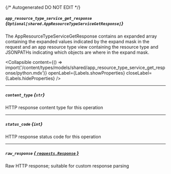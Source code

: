{/* Autogenerated DO NOT EDIT  */}

##### `app_resource_type_service_get_response` *{`Optional[shared.AppResourceTypeServiceGetResponse]`}*
The AppResourceTypeServiceGetResponse contains an expanded array containing the expanded values indicated by the expand mask
 in the request and an app resource type view containing the resource type and JSONPATHs indicating which objects are where in the expand mask.

<Collapsible content={() => import('/content/types/models/shared/app_resource_type_service_get_response/python.mdx')} openLabel={Labels.showProperties} closeLabel={Labels.hideProperties} />


---
##### `content_type` *{`str`}*
HTTP response content type for this operation

---
##### `status_code` *{`int`}*
HTTP response status code for this operation

---
##### `raw_response` [*{ `requests.Response` }*](https://requests.readthedocs.io/en/latest/api/#requests.Response)
Raw HTTP response; suitable for custom response parsing


